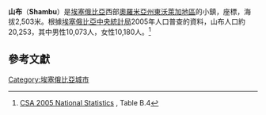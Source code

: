 <!-- Infobox begins here; main text of article is below -->
{{Infobox Settlement
 | official_name = 山布
 | other_name = Shambu
 | nickname = 
 | motto = 
 |pushpin_map            = Ethiopia
 |map_caption            =  
 |subdivision_type1      = 國家
 |subdivision_name1      = {{flagcountry|Ethiopia}}
 |subdivision_type2      = 州
 |subdivision_name2      = [[奧羅米亞州|奧羅米亞州]]
 | subdivision_type3     = 地區
 | subdivision_name3     = [[東沃萊加地區|東沃萊加地區]]
 | subdivision_type4     =  
 | subdivision_name4     = 
 |latd=09 |latm=34 |lats= |latNS=N 
 |longd=37 |longm=6 |longs= |longEW=E  
 | established_title =
 | established_date =
 | established_title2 = 
 | established_date2 =
 | government_type =
 | leader_title =
 | leader_name =
 | area_magnitude =
 | area_total_sq_mi =
 | area_total_km2 = 
 | area_land_sq_mi = 
 | area_land_km2 = 
 | area_water_sq_mi = 
 | area_water_km2 = 
 | area_urban_sq_mi = 
 | area_urban_km2 = 
 | area_metro_km2 = 
 | area_metro_sq_mi = 
 | population_as_of=2005
 | population_footnotes =
 | population_total = 20,253
 | population_urban = 
 | population_male = 
 | population_density_sq_mi =
 | population_density_km2 =
 | timezone = [[東非時間|東非時間]]
 | utc_offset =+3 
 | timezone_EAT =
 | utc_offset_DST = 
 | elevation_footnotes=
 | elevation_ft =
 | elevation_m =2503
 | website =
 | footnotes =
}}<!-- Infobox ends; main text of article begins on next line -->

'''山布'''（'''Shambu'''）是[[埃塞俄比亞|埃塞俄比亞]]西部[[奧羅米亞州|奧羅米亞州]][[東沃萊加地區|東沃萊加地區]]的小鎮，座標{{Coord|9|34|N|37|6|E}}，海拔2,503米。根據[[埃塞俄比亞中央統計局|埃塞俄比亞中央統計局]]2005年人口普查的資料，山布人口約20,253，其中男性10,073人，女性10,180人。<ref>[http://www.csa.gov.et/text_files/2005_national_statistics.htm CSA 2005 National Statistics] {{webarchive|url=https://web.archive.org/web/20061123121716/http://www.csa.gov.et/text_files/2005_national_statistics.htm |date=2006-11-23 }}, Table B.4</ref>

==參考文獻==
{{reflist}}

[[Category:埃塞俄比亞城市|Category:埃塞俄比亞城市]]

{{Ethiopia-geo-stub}}